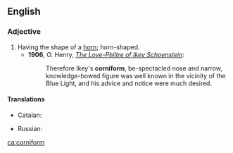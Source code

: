 ==English==

===Adjective===
{{en-adj}}

# Having the shape of a [[horn]]; horn-shaped.
#* '''1906''', O. Henry, ''[[s:The Love-Philtre of Ikey Schoenstein|The Love-Philtre of Ikey Schoenstein]]'':
#*: Therefore Ikey's '''corniform''', be-spectacled nose and narrow, knowledge-bowed figure was well known in the vicinity of the Blue Light, and his advice and notice were much desired.

====Translations====
{{trans-top|horn-shaped}}
* Catalan: {{t+|ca|corniforme|m}}
{{trans-mid}}
* Russian: {{t|ru|рогоподобный|m|tr=rogopodóbnyj|sc=Cyrl}}
{{trans-bottom}}

{{Webster 1913}}

[[ca:corniform]]
